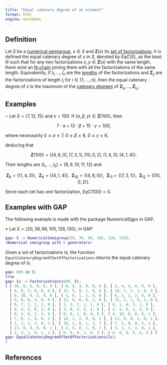 ```yaml
---
title: "Equal catenary degree of an element"
format: html
engine: markdown
---
```


<!-- -->

## Definition

Let $S$ be a [numerical semigroup](../Basic-concepts/Numerical-semigroup.qmd), $s \in S$ and $\mathbf{Z}(s)$ its [set of factorizations](../Presentations-NS/Set-of-factorizations.qmd). It is defined the equal catenary degree of $s$ in $S$, denoted by $EqC(S)$, as the least $N$ such that for any two factorizations $x,y \in \mathbf{Z}(s)$ with the same length, there exist an [N-chain](Chain-of-factorizations.qmd) joining them with all the factorizations of the same length. Equivalently, if $l_1, \ldots, l_n$ are the [lengths](Length-factorization.qmd) of the factorizations and $\mathbf{Z}_{l_i}$ are the factorizations of length $l_i$ for $i \in \{1, \ldots, n\}$, then the equal catenary degree of $s$ is the maximum of the [catenary degrees](Catenary-degree-of-an-element.qmd) of $\mathbf{Z}_{l_1}, \ldots, \mathbf{Z}_{l_n}$.

## Examples

$\circ$ Let $S = \langle 7, 12, 15 \rangle$ and $s = 100$. If $(\alpha, \beta, \gamma) \in \mathbf{Z}(100)$, then

$$
7 \cdot \alpha + 12 \cdot \beta + 15 \cdot \gamma = 100,
$$ 

where necessarily $0 \le \alpha \le 7, ~ 0 \le \beta \le 8, ~ 0 \le \gamma \le 6$,

deducing that

$$
\mathbf{Z}(100) = \{(4, 6, 0), (7, 3, 1), (10, 0, 2), (1, 4, 3), (4, 1, 4) \}.
$$

Their lengths are $(l_1, \ldots, l_5) = (8,9,10,11,12)$ and

$$
\mathbf{Z}_8 = \{(1,4,3)\}, ~~ \mathbf{Z}_9 = \{(4,1,4)\}, ~~ \mathbf{Z}_{10} = \{(4,6,0)\}, ~~ \mathbf{Z}_{11} = \{(7,3,1)\}, ~~ \mathbf{Z}_{12} = \{(10, 0, 2)\}.
$$ 

Since each set has one factorization, $EqC(100) = 0$.

## Examples with GAP

The following example is made with the package NumericalSgps in GAP.

$\diamond$ Let $S = \langle 20, 39, 96, 105, 126, 130 \rangle$, in GAP:

``` gap
gap> S := NumericalSemigroup(20, 39, 96, 105, 126, 130);
<Numerical semigroup with 6 generators>
```

Given a set of factorizations $Is$, the function `EqualCatenaryDegreeOfSetOfFactorizations` returns the equal catenary degree of $Is$.

``` gap
gap> 600 in S;
true
gap> Is := Factorizations(600, S);
[ [ 30, 0, 0, 0, 0, 0 ], [ 0, 8, 3, 0, 0, 0 ], [ 3, 4, 4, 0, 0, 0 ],
  [ 6, 0, 5, 0, 0, 0 ], [ 15, 5, 0, 1, 0, 0 ], [ 18, 1, 1, 1, 0, 0 ],
  [ 0, 10, 0, 2, 0, 0 ], [ 3, 6, 1, 2, 0, 0 ], [ 6, 2, 2, 2, 0, 0 ],
  [ 9, 0, 0, 4, 0, 0 ], [ 12, 6, 0, 0, 1, 0 ], [ 15, 2, 1, 0, 1, 0 ],
  [ 0, 7, 1, 1, 1, 0 ], [ 3, 3, 2, 1, 1, 0 ], [ 6, 1, 0, 3, 1, 0 ],
  [ 0, 4, 2, 0, 2, 0 ], [ 3, 0, 3, 0, 2, 0 ], [ 3, 2, 0, 2, 2, 0 ],
  [ 0, 3, 0, 1, 3, 0 ], [ 0, 0, 1, 0, 4, 0 ], [ 4, 10, 0, 0, 0, 1 ],
  [ 7, 6, 1, 0, 0, 1 ], [ 10, 2, 2, 0, 0, 1 ], [ 13, 0, 0, 2, 0, 1 ],
  [ 1, 1, 1, 3, 0, 1 ], [ 10, 1, 0, 1, 1, 1 ], [ 7, 2, 0, 0, 2, 1 ],
  [ 17, 0, 0, 0, 0, 2 ], [ 2, 5, 0, 1, 0, 2 ], [ 5, 1, 1, 1, 0, 2 ],
  [ 2, 2, 1, 0, 1, 2 ], [ 0, 0, 0, 2, 0, 3 ], [ 4, 0, 0, 0, 0, 4 ] ]
gap> EqualCatenaryDegreeOfSetOfFactorizations(Is);
5
```

## References

